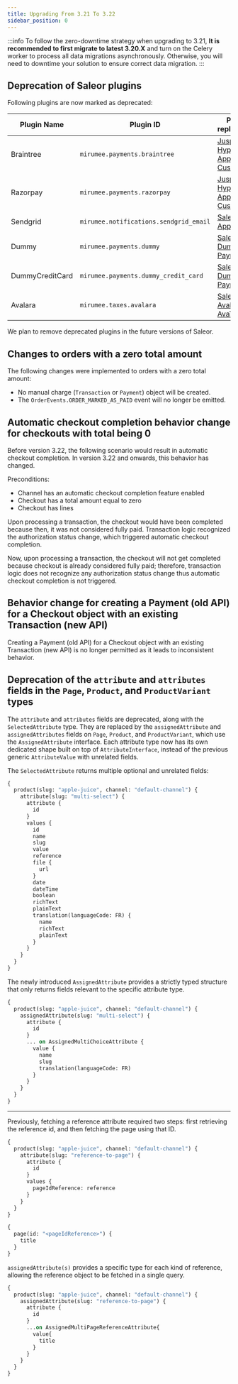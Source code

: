 ```yaml
---
title: Upgrading From 3.21 To 3.22
sidebar_position: 0
---
```


:::info
To follow the zero-downtime strategy when upgrading to 3.21, **It is recommended to first migrate to latest 3.20.X** and turn on the Celery worker to process all data migrations asynchronously.
Otherwise, you will need to downtime your solution to ensure correct data migration.
:::


## Deprecation of Saleor plugins

Following plugins are now marked as deprecated:

| Plugin Name | Plugin ID | Possible replacements |
|-------------|-----------|-------------|
| Braintree | `mirumee.payments.braintree` | [Juspay Hyperswitch App](https://docs.hyperswitch.io/explore-hyperswitch/e-commerce-platform-plugins/saleor-app) or [Custom App](../../developer/extending/apps/overview.mdx) |
| Razorpay | `mirumee.payments.razorpay` | [Juspay Hyperswitch App](https://docs.hyperswitch.io/explore-hyperswitch/e-commerce-platform-plugins/saleor-app) or [Custom App](../../developer/extending/apps/overview.mdx) |
| Sendgrid | `mirumee.notifications.sendgrid_email` | [Saleor SMTP App](https://apps.saleor.io/apps/smtp) |
| Dummy | `mirumee.payments.dummy` | [Saleor Dummy Payment App](https://github.com/saleor/dummy-payment-app) |
| DummyCreditCard | `mirumee.payments.dummy_credit_card` | [Saleor Dummy Payment App](https://github.com/saleor/dummy-payment-app) |
| Avalara | `mirumee.taxes.avalara` | [Saleor Avalara AvaTax App](https://apps.saleor.io/apps/avatax) |

We plan to remove deprecated plugins in the future versions of Saleor.

## Changes to orders with a zero total amount

The following changes were implemented to orders with a zero total amount:

- No manual charge (`Transaction` or `Payment`) object will be created.
- The `OrderEvents.ORDER_MARKED_AS_PAID` event will no longer be emitted.

## Automatic checkout completion behavior change for checkouts with total being 0

Before version 3.22, the following scenario would result in automatic checkout completion. In version 3.22 and onwards, this behavior has changed.

Preconditions:
- Channel has an automatic checkout completion feature enabled
- Checkout has a total amount equal to zero
- Checkout has lines

Upon processing a transaction, the checkout would have been completed because then, it was not considered fully paid. Transaction logic recognized the authorization status change, which triggered automatic checkout completion.

Now, upon processing a transaction, the checkout will not get completed because checkout is already considered fully paid; therefore, transaction logic does not recognize any authorization status change thus automatic checkout completion is not triggered.

## Behavior change for creating a Payment (old API) for a Checkout object with an existing Transaction (new API)

Creating a Payment (old API) for a Checkout object with an existing Transaction (new API) is no longer permitted as it leads to inconsistent behavior.


## Deprecation of the `attribute` and `attributes` fields in the `Page`, `Product`, and `ProductVariant` types

The `attribute` and `attributes` fields are deprecated, along with the `SelectedAttribute` type. 
They are replaced by the `assignedAttribute` and `assignedAttributes` fields on `Page`, `Product`, and `ProductVariant`, 
which use the `AssignedAttribute` interface. 
Each attribute type now has its own dedicated shape built on top of `AttributeInterface`, instead of the previous generic `AttributeValue` with unrelated fields.

The `SelectedAttribute` returns multiple optional and unrelated fields:

```graphql
{
  product(slug: "apple-juice", channel: "default-channel") {
    attribute(slug: "multi-select") {
      attribute {
        id
      }
      values {
        id
        name
        slug
        value
        reference
        file {
          url
        }
        date
        dateTime
        boolean
        richText
        plainText
        translation(languageCode: FR) {
          name
          richText
          plainText
        }
      }
    }
  }
}
```

The newly introduced `AssignedAttribute` provides a strictly typed structure that only returns fields relevant to the specific attribute type.

```graphql
{
  product(slug: "apple-juice", channel: "default-channel") {
    assignedAttribute(slug: "multi-select") {
      attribute {
        id
      }
      ... on AssignedMultiChoiceAttribute {
        value {
          name
          slug
          translation(languageCode: FR)
        }
      }
    }
  }
}
```

---

Previously, fetching a reference attribute required two steps: first retrieving the reference id, and then fetching the page using that ID.

```graphql
{
  product(slug: "apple-juice", channel: "default-channel") {
    attribute(slug: "reference-to-page") {
      attribute {
        id
      }
      values {
        pageIdReference: reference
      }
    }
  }
}
```


```graphql
{
  page(id: "<pageIdReference>") {
    title
  }
}
```

`assignedAttribute(s)` provides a specific type for each kind of reference, allowing the reference object to be fetched in a single query.

```graphql
{
  product(slug: "apple-juice", channel: "default-channel") {
    assignedAttribute(slug: "reference-to-page") {
      attribute {
        id
      }
      ...on AssignedMultiPageReferenceAttribute{
        value{
          title
        }
      }
    }
  }
}
```


